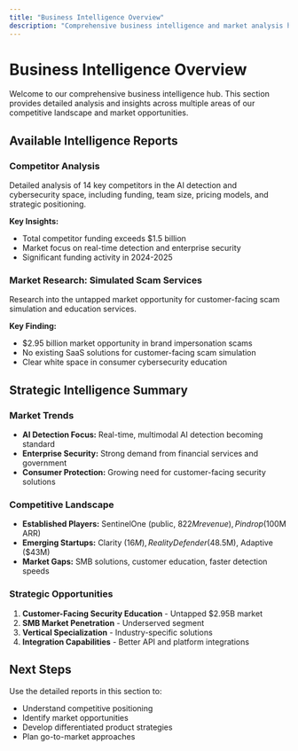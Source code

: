 ```yaml
---
title: "Business Intelligence Overview"
description: "Comprehensive business intelligence and market analysis hub"
---
```


# Business Intelligence Overview

Welcome to our comprehensive business intelligence hub. This section provides detailed analysis and insights across multiple areas of our competitive landscape and market opportunities.

## Available Intelligence Reports

### Competitor Analysis
Detailed analysis of 14 key competitors in the AI detection and cybersecurity space, including funding, team size, pricing models, and strategic positioning.

**Key Insights:**
- Total competitor funding exceeds $1.5 billion
- Market focus on real-time detection and enterprise security
- Significant funding activity in 2024-2025

### Market Research: Simulated Scam Services
Research into the untapped market opportunity for customer-facing scam simulation and education services.

**Key Finding:**
- $2.95 billion market opportunity in brand impersonation scams
- No existing SaaS solutions for customer-facing scam simulation
- Clear white space in consumer cybersecurity education

## Strategic Intelligence Summary

### Market Trends
- **AI Detection Focus:** Real-time, multimodal AI detection becoming standard
- **Enterprise Security:** Strong demand from financial services and government
- **Consumer Protection:** Growing need for customer-facing security solutions

### Competitive Landscape
- **Established Players:** SentinelOne (public, $822M revenue), Pindrop ($100M ARR)
- **Emerging Startups:** Clarity ($16M), RealityDefender ($48.5M), Adaptive ($43M)
- **Market Gaps:** SMB solutions, customer education, faster detection speeds

### Strategic Opportunities
1. **Customer-Facing Security Education** - Untapped $2.95B market
2. **SMB Market Penetration** - Underserved segment
3. **Vertical Specialization** - Industry-specific solutions
4. **Integration Capabilities** - Better API and platform integrations

## Next Steps

Use the detailed reports in this section to:
- Understand competitive positioning
- Identify market opportunities
- Develop differentiated product strategies
- Plan go-to-market approaches 